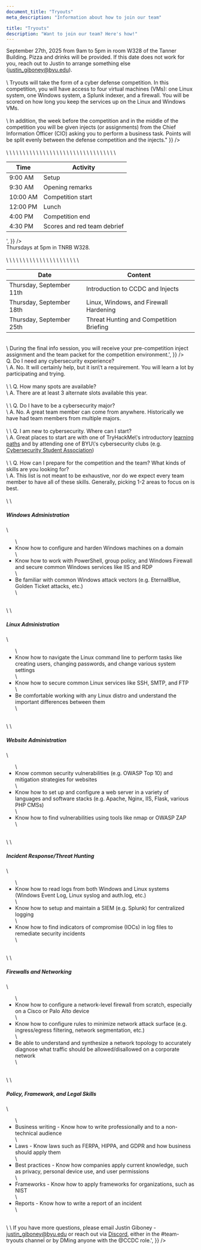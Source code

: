 ```yaml
---
document_title: "Tryouts"
meta_description: "Information about how to join our team"

title: "Tryouts"
description: "Want to join our team? Here's how!"
---
```


<Section
  section={{
    title: "Details",
    content:
      "Try out for BYU's CCDC team on <span class='text-secondary font-bold'>September 27th, 2025</span> from <span class='text-accent font-bold'>9am to 5pm</span> in room W328 of the Tanner Building. Pizza and drinks will be provided. If this date does not work for you, reach out to Justin to arrange something else (<a class='underline text-accent' href='mailto:justin_giboney@byu.edu'>justin_giboney@byu.edu</a>).<br><br>\
      Tryouts will take the form of a cyber defense competition. In this competition, you will have access to four virtual machines (VMs): one Linux system, one Windows system, a Splunk indexer, and a firewall. You will be scored on how long you keep the services up on the Linux and Windows VMs.<br><br>\
      In addition, the week before the competition and in the middle of the competition you will be given injects (or assignments) from the Chief Information Officer (CIO) asking you to perform a business task. Points will be split evenly between the defense competition and the injects."
  }}
/>

<Section
  section={{
    title: "Schedule",
    content:
      'September 27th, 2025<br><br><table class="table-auto border-collapse border border-gray-300 w-full text-sm text-left">\
  <thead>\
    <tr>\
      <th class="px-4 py-2 border border-gray-300">Time</th>\
      <th class="px-4 py-2 border border-gray-300">Activity</th>\
    </tr>\
  </thead>\
  <tbody>\
    <tr>\
      <td class="px-4 py-2 border border-gray-300">9:00 AM</td>\
      <td class="px-4 py-2 border border-gray-300">Setup</td>\
    </tr>\
    <tr>\
      <td class="px-4 py-2 border border-gray-300">9:30 AM</td>\
      <td class="px-4 py-2 border border-gray-300">Opening remarks</td>\
    </tr>\
    <tr>\
      <td class="px-4 py-2 border border-gray-300">10:00 AM</td>\
      <td class="px-4 py-2 border border-gray-300">Competition start</td>\
    </tr>\
    <tr>\
      <td class="px-4 py-2 border border-gray-300">12:00 PM</td>\
      <td class="px-4 py-2 border border-gray-300">Lunch</td>\
    </tr>\
    <tr>\
      <td class="px-4 py-2 border border-gray-300">4:00 PM</td>\
      <td class="px-4 py-2 border border-gray-300">Competition end</td>\
    </tr>\
    <tr>\
      <td class="px-4 py-2 border border-gray-300">4:30 PM</td>\
      <td class="px-4 py-2 border border-gray-300">Scores and red team debrief</td>\
    </tr>\
  </tbody>\
</table>',
  }}
/>

<Section
  section={{
    title: "Info Sessions / Trainings",
    content:
      'We will be holding three info sessions and trainings prior to tryouts on <span class="text-accent font-bold">Thursdays at 5pm in TNRB W328.</span><br><br>\
      <table class="table-auto border-collapse border border-gray-300 w-full text-sm text-left">\
  <thead>\
    <tr>\
      <th class="px-4 py-2 border border-gray-300">Date</th>\
      <th class="px-4 py-2 border border-gray-300">Content</th>\
    </tr>\
  </thead>\
  <tbody>\
    <tr>\
      <td class="px-4 py-2 border border-gray-300">Thursday, September 11th</td>\
      <td class="px-4 py-2 border border-gray-300">Introduction to CCDC and Injects</td>\
    </tr>\
    <tr>\
      <td class="px-4 py-2 border border-gray-300">Thursday, September 18th</td>\
      <td class="px-4 py-2 border border-gray-300">Linux, Windows, and Firewall Hardening</td>\
    </tr>\
    <tr>\
      <td class="px-4 py-2 border border-gray-300">Thursday, September 25th</td>\
      <td class="px-4 py-2 border border-gray-300">Threat Hunting and Competition Briefing</td>\
    </tr>\
  </tbody>\
</table><br>\
During the final info session, you will receive your pre-competition inject assignment and the team packet for the competition environment.',
  }}
/>

<Section
  section={{
    title: "FAQ",
    content: '<span class="text-secondary font-bold">Q. Do I need any cybersecurity experience?</span><br>\
    A. No. It will certainly help, but it isn\'t a requirement. You will learn a lot by participating and trying.<br><br>\
    \
    <span class="text-secondary font-bold">Q. How many spots are available?</span><br>\
    A. There are at least 3 alternate slots available this year.<br><br>\
    \
    <span class="text-secondary font-bold">Q. Do I have to be a cybersecurity major?</span><br>\
    A. No. A great team member can come from anywhere. Historically we have had team members from multiple majors.<br><br>\
    \
    <span class="text-secondary font-bold">Q. I am new to cybersecurity. Where can I start?</span><br>\
    A. Great places to start are with one of TryHackMe\'s introductory <a class="underline text-accent" href=https://tryhackme.com/hacktivities>learning paths</a> and by attending one of BYU\'s cybersecurity clubs (e.g. <a class="underline text-accent" href="https://clubs.byu.edu/p/clubview/18295873486205398">Cybersecurity Student Association</a>) <br><br>\
    \
    <span class="text-secondary font-bold">Q. How can I prepare for the competition and the team? What kinds of skills are you looking for?</span><br>\
    A. This list is not meant to be exhaustive, nor do we expect every team member to have all of these skills. Generally, picking 1-2 areas to focus on is best.<br><br>\
    \
    <h5>Windows Administration</h5>\
    <ul class="list-disc list-outside px-7">\
      <li>Know how to configure and harden Windows machines on a domain</li>\
      <li>Know how to work with PowerShell, group policy, and Windows Firewall and secure common Windows services like IIS and RDP</li>\
      <li>Be familiar with common Windows attack vectors (e.g. EternalBlue, Golden Ticket attacks, etc.)</li>\
    </ul><br>\
    \
    <h5>Linux Administration</h5>\
    <ul class="list-disc list-outside px-7">\
      <li>Know how to navigate the Linux command line to perform tasks like creating users, changing passwords, and change various system settings</li>\
      <li>Know how to secure common Linux services like SSH, SMTP, and FTP</li>\
      <li>Be comfortable working with any Linux distro and understand the important differences between them</li>\
    </ul><br>\
    \
    <h5>Website Administration</h5>\
    <ul class="list-disc list-outside px-7">\
      <li>Know common security vulnerabilities (e.g. OWASP Top 10) and mitigation strategies for websites</li>\
      <li>Know how to set up and configure a web server in a variety of languages and software stacks (e.g. Apache, Nginx, IIS, Flask, various PHP CMSs)</li>\
      <li>Know how to find vulnerabilities using tools like nmap or OWASP ZAP</li>\
    </ul><br>\
    \
    <h5>Incident Response/Threat Hunting</h5>\
    <ul class="list-disc list-outside px-7">\
      <li>Know how to read logs from both Windows and Linux systems (Windows Event Log, Linux syslog and auth.log, etc.)</li>\
      <li>Know how to setup and maintain a SIEM (e.g. Splunk) for centralized logging</li>\
      <li>Know how to find indicators of compromise (IOCs) in log files to remediate security incidents</li>\
    </ul><br>\
    \
    <h5>Firewalls and Networking</h5>\
    <ul class="list-disc list-outside px-7">\
      <li>Know how to configure a network-level firewall from scratch, especially on a Cisco or Palo Alto device</li>\
      <li>Know how to configure rules to minimize network attack surface (e.g. ingress/egress filtering, network segmentation, etc.)</li>\
      <li>Be able to understand and synthesize a network topology to accurately diagnose what traffic should be allowed/disallowed on a corporate network</li>\
    </ul><br>\
    \
    <h5>Policy, Framework, and Legal Skills</h5>\
    <ul class="list-disc list-outside px-7">\
      <li>Business writing - Know how to write professionally and to a non-technical audience</li>\
      <li>Laws - Know laws such as FERPA, HIPPA, and GDPR and how business should apply them</li>\
      <li>Best practices - Know how companies apply current knowledge, such as privacy, personal device use, and user permissions</li>\
      <li>Frameworks - Know how to apply frameworks for organizations, such as NIST</li>\
      <li>Reports - Know how to write a report of an incident</li>\
    </ul><br>\
    \
    If you have more questions, please email Justin Giboney - <a class="underline text-accent" href="mailto:justin_giboney@byu.edu">justin_giboney@byu.edu</a> or reach out via <a class="underline text-secondary" href="https://discord.gg/4dTMZWArJG">Discord</a>, either in the <span class="text-accent">#team-tryouts</span> channel or by DMing anyone with the <span class="text-secondary">@CCDC</span> role.',
  }}
/>
